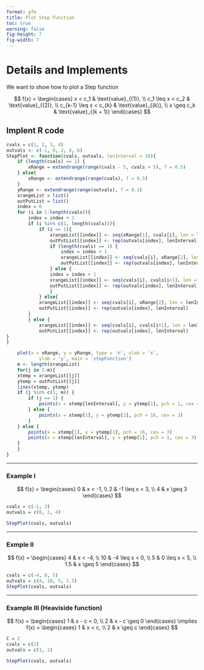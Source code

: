 ```yaml
---
format: gfm
title: Plot Step Function
toc: true
warning: false 
fig-height: 7
fig-width: 7
---
```


\newpage 

# Details and Implements

We want to show how to plot a Step function


$$
f(x) = \begin{cases}
x < c_1 & \text{value}_{(1)}, \\
c_1 \leq x < c_2 & \text{value}_{(2)}, \\
c_{k-1} \leq x < c_{k} & \text{value}_{(k)}, \\
x \geq c_k & \text{value}_{(k + 1)}
\end{cases}
$$



## Implent R code

```r

cvals = c(1, 2, 3, 4)
outvals <- c(-1, 0, 2, 4, 6)
StepPlot <- function(cvals, outvals, lenInterval = 10){
    if (length(cvals) == 1) {   
        xRange = extendrange(range(cvals - 5, cvals + 5), f = 0.5)
    } else{
        xRange <- extendrange(range(cvals), f = 0.5)
    }
    yRange <- extendrange(range(outvals), f = 0.1)
    xrangeList = list()
    outPutList = list()
    index = 0
    for (i in 1:length(cvals)){
        index = index + 1
        if (i %in% c(1, length(cvals))){
            if (i == 1){
                xrangeList[[index]] <- seq(xRange[1], cvals[i], len = lenInterval)
                outPutList[[index]] <- rep(outvals[index], lenInterval)
                if (length(cvals) == 1) {
                    index = index + 1
                    xrangeList[[index]] <- seq(cvals[i], xRange[2], len = lenInterval)
                    outPutList[[index]] <- rep(outvals[index], lenInterval)
                } else {
                index = index + 1
                xrangeList[[index]] <- seq(cvals[i], cvals[i+1], len = lenInterval)
                outPutList[[index]] <- rep(outvals[index], lenInterval)
                }
            } else{
            xrangeList[[index]] <- seq(cvals[i], xRange[2], len = lenInterval)
            outPutList[[index]] <- rep(outvals[index], lenInterval)
        } 
        } else {
            xrangeList[[index]] <- seq(cvals[i], cvals[i+1], len = lenInterval)
            outPutList[[index]] <- rep(outvals[index], lenInterval)
}       
}

    plot(x = xRange, y = yRange, type = 'n', xlab = 'x', 
            ylab = 'y', main = 'stepFunction')
    m <- length(xrangeList)
    for(j in 1:m){
    xtemp = xrangeList[[j]]
    ytemp = outPutList[[j]] 
    lines(xtemp, ytemp)
    if (j %in% c(1, m)) {
        if (j == 1) {
            points(x = xtemp[lenInterval], y = ytemp[1], pch = 1, cex = 3)
        } else {
            points(x = xtemp[1], y = ytemp[1], pch = 16, cex = 3)
        }
    } else {
        points(x = xtemp[1], y = ytemp[1], pch = 16, cex = 3)
        points(x = xtemp[lenInterval], y = ytemp[1], pch = 1, cex = 3)
    }
    }
}

```


\newpage 


***


### Example I


$$
f(x) = \begin{cases}
0 & x < -1, \\
2 & -1 \leq x < 3, \\
4 & x \geq 3
\end{cases}
$$


```r
cvals = c(-1, 3)
outvals = c(0, 2, 4)

StepPlot(cvals, outvals)
```


***

\newpage 

### Exmple II 


$$
f(x) = \begin{cases}
4 & x < -4, \\
10 & -4 \leq x < 0, \\
5 & 0 \leq x < 5, \\
1.5 & x \geq 5
\end{cases}
$$


```r
cvals = c(-4, 0, 5)
outvals = c(4, 10, 5, 1.5)
StepPlot(cvals, outvals)
```


***


\newpage 

### Example III (Heaviside function)

$$
f(x) = \begin{cases} 
1 & x - c < 0, \\
2 & x - c \geq 0 
\end{cases} \implies 
f(x) = \begin{cases} 
1 & x < c, \\
2 & x \geq c 
\end{cases} 
$$



```r
C = 2
cvals = c(2)
outvals = c(1, 2)

StepPlot(cvals, outvals)
```